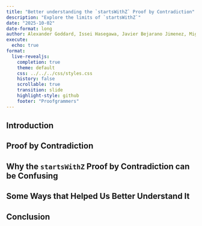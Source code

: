 ```yaml
---
title: "Better understanding the `startsWithZ` Proof by Contradiction"
description: "Explore the limits of `startsWithZ`"
date: "2025-10-02"
date-format: long
author: Alexander Goddard, Issei Hasegawa, Javier Bejarano Jimenez, Miguel Orti Vila
execute:
  echo: true
format:
  live-revealjs:
    completion: true
    theme: default
    css: ../../../css/styles.css
    history: false
    scrollable: true
    transition: slide
    highlight-style: github
    footer: "Proofgrammers"
---
```


## Introduction

::: {.fragment}
  
:::

## Proof by Contradiction

::: {.fragment}

:::

## Why the `startsWithZ` Proof by Contradiction can be Confusing

::: {.fragment}

:::

## Some Ways that Helped Us Better Understand It 

::: {.fragment}

:::

## Conclusion

::: {.fragment}
  
:::
